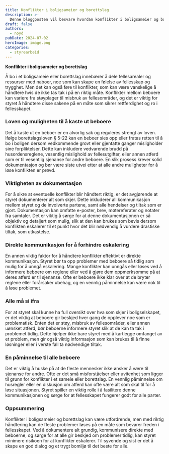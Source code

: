 ```yaml
---
title: Konflikter i boligsameier og borettslag
description: >-
  Denne bloggposten vil besvare hvordan konflikter i boligsameier og borettslag kan håndteres effektivt, inkludert lovens syn på utkastelse, viktigheten av dokumentasjon, og betydningen av tidlig og direkte kommunikasjon mellom styret og beboerne. Den gir også råd om hvordan man kan unngå at konflikter eskalerer ved å informere og involvere alle parter tidlig.
draft: false
authors:
  - noyd
pubDate: 2024-07-02
heroImage: image.png
categories:
  - styrearbeid
---
```


**Konflikter i boligsameier og borettslag**

Å bo i et boligsameie eller borettslag innebærer å dele fellesarealer og ressurser med naboer, noe som kan skape en følelse av fellesskap og trygghet. Men det kan også føre til konflikter, som kan være vanskelige å håndtere hvis de ikke tas tak i på en riktig måte. Konflikter mellom beboere kan variere fra støyplager til misbruk av fellesområder, og det er viktig for styret å håndtere disse sakene på en måte som sikrer rettferdighet og ro i fellesskapet.

### Loven og muligheten til å kaste ut beboere

Det å kaste ut en beboer er en alvorlig sak og reguleres strengt av loven. Ifølge borettslagsloven § 5-22 kan en beboer sies opp eller fratas retten til å bo i boligen dersom vedkommende grovt eller gjentatte ganger misligholder sine forpliktelser. Dette kan inkludere vedvarende brudd på husordensreglene, vesentlig mislighold av fellesutgifter, eller annen atferd som er til vesentlig sjenanse for andre beboere. En slik prosess krever solid dokumentasjon og bør være siste utvei etter at alle andre muligheter for å løse konflikten er prøvd.

### Viktigheten av dokumentasjon

For å sikre at eventuelle konflikter blir håndtert riktig, er det avgjørende at styret dokumenterer alt som skjer. Dette inkluderer all kommunikasjon mellom styret og de involverte partene, samt alle hendelser og tiltak som er gjort. Dokumentasjon kan omfatte e-poster, brev, møtereferater og notater fra samtaler. Det er viktig å sørge for at denne dokumentasjonen er så objektiv og detaljert som mulig, slik at den kan brukes som bevis dersom konflikten eskalerer til et punkt hvor det blir nødvendig å vurdere drastiske tiltak, som utkastelse.

### Direkte kommunikasjon for å forhindre eskalering

En annen viktig faktor for å håndtere konflikter effektivt er direkte kommunikasjon. Styret bør ta opp problemer med beboere så tidlig som mulig for å unngå eskalering. Mange konflikter kan unngås eller løses ved å informere beboere om reglene eller ved å gjøre dem oppmerksomme på at deres atferd er til sjenanse. Ofte er beboere ikke klar over at de bryter reglene eller forårsaker ubehag, og en vennlig påminnelse kan være nok til å løse problemet.

### Alle må si ifra

For at styret skal kunne ha full oversikt over hva som skjer i boligselskapet, er det viktig at beboere gir beskjed hver gang de opplever noe som er problematisk. Enten det er støy, misbruk av fellesområder, eller annen uønsket atferd, bør beboerne informere styret slik at de kan ta tak i problemet tidlig. Dette hjelper ikke bare styret med å kartlegge omfanget av et problem, men gir også viktig informasjon som kan brukes til å finne løsninger eller i verste fall ta nødvendige tiltak.

### En påminnelse til alle beboere

Det er viktig å huske på at de fleste mennesker ikke ønsker å være til sjenanse for andre. Ofte er det små misforståelser eller uvitenhet som ligger til grunn for konflikter i et sameie eller borettslag. En vennlig påminnelse om husregler eller en diskusjon om atferd kan ofte være alt som skal til for å løse situasjonen. Styret spiller en viktig rolle i å fasilitere denne kommunikasjonen og sørge for at fellesskapet fungerer godt for alle parter.

### Oppsummering

Konflikter i boligsameier og borettslag kan være utfordrende, men med riktig håndtering kan de fleste problemer løses på en måte som bevarer freden i fellesskapet. Ved å dokumentere alt grundig, kommunisere direkte med beboerne, og sørge for at alle gir beskjed om problemer tidlig, kan styret minimere risikoen for at konflikter eskalerer. Til syvende og sist er det å skape en god dialog og et trygt bomiljø til det beste for alle.
